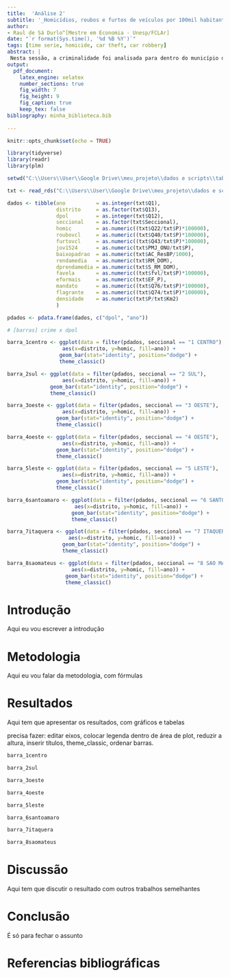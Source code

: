 ```yaml
---
title:  'Análise 2'
subtitle: '_Homicídios, roubos e furtos de veículos por 100mil habitantes - análise exploratória no município de São paulo (2000 - 2010)_'
author:
- Raul de Sá Durlo^[Mestre em Economia - Unesp/FCLAr]
date: "`r format(Sys.time(), '%d %B %Y')`"
tags: [time serie, homicide, car theft, car robbery]
abstract: |
 Nesta sessão, a criminalidade foi analisada para dentro do município de São Paulo. Dados de homicídios, roubos de veículos e furtos de veículo foram coletados para o município de São Paulo nos anos de 2000 e de 2010. Para compatibilização de unidades geográficas, foi utilizado uma metodologia de agregação que tornou possível a comparação de estatísticas de criminalidade com demais dados socioeconômicos e de características ambientais do município de São Paulo. Os resultados demonstram que ............ Completar
output:
  pdf_document:
    latex_engine: xelatex
    number_sections: true
    fig_width: 7
    fig_height: 9
    fig_caption: true
    keep_tex: false
bibliography: minha_biblioteca.bib
    
---
```


```r
knitr::opts_chunk$set(echo = TRUE)
```

```r
library(tidyverse)
library(readr)
library(plm)
```

```r
setwd("C:\\Users\\User\\Google Drive\\meu_projeto\\dados e scripts\\tabelas_output")

txt <- read_rds("C:\\Users\\User\\Google Drive\\meu_projeto\\dados e scripts\\tabelas_output\\tab_FINAL")

dados <- tibble(ano          = as.integer(txt$Q1),
                distrito     = as.factor(txt$Q13),
                dpol         = as.integer(txt$Q12),
                seccional    = as.factor(txt$Seccional),
                homic        = as.numeric((txt$Q22/txt$P)*100000),
                roubovcl     = as.numeric((txt$Q40/txt$P)*100000),
                furtovcl     = as.numeric((txt$Q43/txt$P)*100000),
                jov1524      = as.numeric(txt$PMJ_ONU/txt$P),
                baixopadrao  = as.numeric(txt$AC_ResBP/1000),
                rendamedia   = as.numeric(txt$RM_DOM),
                dprendamedia = as.numeric(txt$S_RM_DOM),
                favela       = as.numeric((txt$fvl/txt$P)*100000),
                eformais     = as.numeric(txt$EF_P),
                mandato      = as.numeric((txt$Q76/txt$P)*100000),
                flagrante    = as.numeric((txt$Q74/txt$P)*100000),
                densidade    = as.numeric(txt$P/txt$Km2)
                )

pdados <- pdata.frame(dados, c("dpol", "ano"))

```


```r

# [barras] crime x dpol

barra_1centro <- ggplot(data = filter(pdados, seccional == "1 CENTRO"),
                  aes(x=distrito, y=homic, fill=ano)) +
                 geom_bar(stat="identity", position="dodge") +
                 theme_classic()

barra_2sul <- ggplot(data = filter(pdados, seccional == "2 SUL"),
                  aes(x=distrito, y=homic, fill=ano)) +
              geom_bar(stat="identity", position="dodge") +
              theme_classic()

barra_3oeste <- ggplot(data = filter(pdados, seccional == "3 OESTE"),
                  aes(x=distrito, y=homic, fill=ano)) +
                geom_bar(stat="identity", position="dodge") +
                theme_classic()

barra_4oeste <- ggplot(data = filter(pdados, seccional == "4 OESTE"),
                  aes(x=distrito, y=homic, fill=ano)) +
                geom_bar(stat="identity", position="dodge") +
                theme_classic()

barra_5leste <- ggplot(data = filter(pdados, seccional == "5 LESTE"),
                  aes(x=distrito, y=homic, fill=ano)) +
                geom_bar(stat="identity", position="dodge") +
                theme_classic()

barra_6santoamaro <- ggplot(data = filter(pdados, seccional == "6 SANTO AMARO"),
                      aes(x=distrito, y=homic, fill=ano)) +
                     geom_bar(stat="identity", position="dodge") +
                     theme_classic()

barra_7itaquera <- ggplot(data = filter(pdados, seccional == "7 ITAQUERA"),
                    aes(x=distrito, y=homic, fill=ano)) +
                  geom_bar(stat="identity", position="dodge") +
                  theme_classic()

barra_8saomateus <- ggplot(data = filter(pdados, seccional == "8 SAO MATEUS"),
                     aes(x=distrito, y=homic, fill=ano)) +
                   geom_bar(stat="identity", position="dodge") +
                   theme_classic()

```





# Introdução

Aqui eu vou escrever a introdução

# Metodologia

Aqui eu vou falar da metodologia, com fórmulas

# Resultados

Aqui tem que apresentar os resultados, com gráficos e tabelas

precisa fazer: editar eixos, colocar legenda dentro de área de plot, reduzir a altura, inserir títulos, theme_classic, ordenar barras.


```r

barra_1centro

barra_2sul

barra_3oeste

barra_4oeste

barra_5leste

barra_6santoamaro

barra_7itaquera

barra_8saomateus

```



# Discussão

Aqui tem que discutir o resultado com outros trabalhos semelhantes

# Conclusão

É só para fechar o assunto

# Referencias bibliográficas